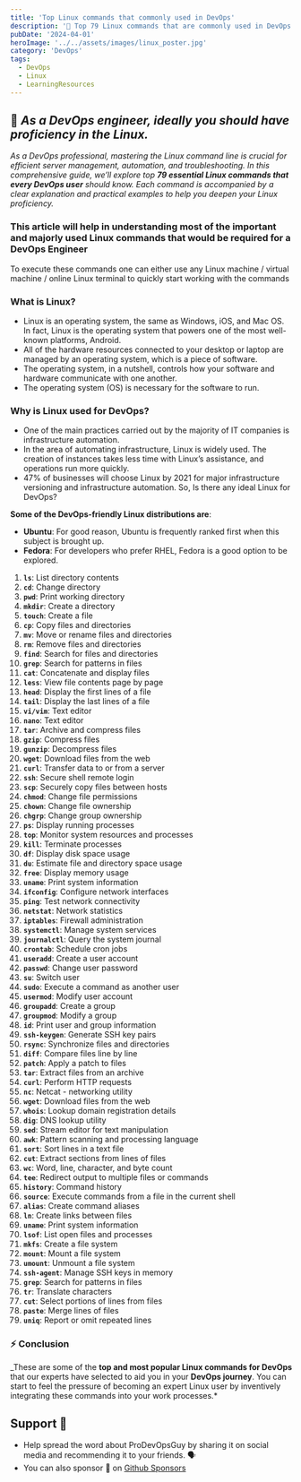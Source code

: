 ```yaml
---
title: 'Top Linux commands that commonly used in DevOps'
description: '🐧 Top 79 Linux commands that are commonly used in DevOps ♾'
pubDate: '2024-04-01'
heroImage: '../../assets/images/linux_poster.jpg'
category: 'DevOps'
tags:
  - DevOps
  - Linux
  - LearningResources
---
```


## 🚀 **_As a DevOps engineer, ideally you should have proficiency in the Linux._**

_As a DevOps professional, mastering the Linux command line is crucial for efficient server management, automation, and troubleshooting. In this comprehensive guide, we’ll explore top **79 essential Linux commands that every DevOps user** should know. Each command is accompanied by a clear explanation and practical examples to help you deepen your Linux proficiency._

### This article will help in understanding most of the important and majorly used Linux commands that would be required for a DevOps Engineer

To execute these commands one can either use any Linux machine / virtual machine / online Linux terminal to quickly start working with the commands

### What is Linux?

- Linux is an operating system, the same as Windows, iOS, and Mac OS.
  In fact, Linux is the operating system that powers one of the most well-known platforms, Android.
- All of the hardware resources connected to your desktop or laptop are managed by an operating system, which is a piece of software.
- The operating system, in a nutshell, controls how your software and hardware communicate with one another.
- The operating system (OS) is necessary for the software to run.

### Why is Linux used for DevOps?

- One of the main practices carried out by the majority of IT companies is infrastructure automation.
- In the area of automating infrastructure, Linux is widely used.
  The creation of instances takes less time with Linux’s assistance, and operations run more quickly.
- 47% of businesses will choose Linux by 2021 for major infrastructure versioning and infrastructure automation.
  So, Is there any ideal Linux for DevOps?

**Some of the DevOps-friendly Linux distributions are**:

- **Ubuntu**: For good reason, Ubuntu is frequently ranked first when this subject is brought up.
- **Fedora**: For developers who prefer RHEL, Fedora is a good option to be explored.

1. **`ls`**: List directory contents
2. **`cd`**: Change directory
3. **`pwd`**: Print working directory
4. **`mkdir`**: Create a directory
5. **`touch`**: Create a file
6. **`cp`**: Copy files and directories
7. **`mv`**: Move or rename files and directories
8. **`rm`**: Remove files and directories
9. **`find`**: Search for files and directories
10. **`grep`**: Search for patterns in files
11. **`cat`**: Concatenate and display files
12. **`less`**: View file contents page by page
13. **`head`**: Display the first lines of a file
14. **`tail`**: Display the last lines of a file
15. **`vi/vim`**: Text editor
16. **`nano`**: Text editor
17. **`tar`**: Archive and compress files
18. **`gzip`**: Compress files
19. **`gunzip`**: Decompress files
20. **`wget`**: Download files from the web
21. **`curl`**: Transfer data to or from a server
22. **`ssh`**: Secure shell remote login
23. **`scp`**: Securely copy files between hosts
24. **`chmod`**: Change file permissions
25. **`chown`**: Change file ownership
26. **`chgrp`**: Change group ownership
27. **`ps`**: Display running processes
28. **`top`**: Monitor system resources and processes
29. **`kill`**: Terminate processes
30. **`df`**: Display disk space usage
31. **`du`**: Estimate file and directory space usage
32. **`free`**: Display memory usage
33. **`uname`**: Print system information
34. **`ifconfig`**: Configure network interfaces
35. **`ping`**: Test network connectivity
36. **`netstat`**: Network statistics
37. **`iptables`**: Firewall administration
38. **`systemctl`**: Manage system services
39. **`journalctl`**: Query the system journal
40. **`crontab`**: Schedule cron jobs
41. **`useradd`**: Create a user account
42. **`passwd`**: Change user password
43. **`su`**: Switch user
44. **`sudo`**: Execute a command as another user
45. **`usermod`**: Modify user account
46. **`groupadd`**: Create a group
47. **`groupmod`**: Modify a group
48. **`id`**: Print user and group information
49. **`ssh-keygen`**: Generate SSH key pairs
50. **`rsync`**: Synchronize files and directories
51. **`diff`**: Compare files line by line
52. **`patch`**: Apply a patch to files
53. **`tar`**: Extract files from an archive
54. **`curl`**: Perform HTTP requests
55. **`nc`**: Netcat - networking utility
56. **`wget`**: Download files from the web
57. **`whois`**: Lookup domain registration details
58. **`dig`**: DNS lookup utility
59. **`sed`**: Stream editor for text manipulation
60. **`awk`**: Pattern scanning and processing language
61. **`sort`**: Sort lines in a text file
62. **`cut`**: Extract sections from lines of files
63. **`wc`**: Word, line, character, and byte count
64. **`tee`**: Redirect output to multiple files or commands
65. **`history`**: Command history
66. **`source`**: Execute commands from a file in the current shell
67. **`alias`**: Create command aliases
68. **`ln`**: Create links between files
69. **`uname`**: Print system information
70. **`lsof`**: List open files and processes
71. **`mkfs`**: Create a file system
72. **`mount`**: Mount a file system
73. **`umount`**: Unmount a file system
74. **`ssh-agent`**: Manage SSH keys in memory
75. **`grep`**: Search for patterns in files
76. **`tr`**: Translate characters
77. **`cut`**: Select portions of lines from files
78. **`paste`**: Merge lines of files
79. **`uniq`**: Report or omit repeated lines

### ⚡ Conclusion

\_These are some of the **top and most popular Linux commands for DevOps** that our experts have selected to aid you in your **DevOps journey**. You can start to feel the pressure of becoming an expert Linux user by inventively integrating these commands into your work processes.\*

## Support 🫶

- Help spread the word about ProDevOpsGuy by sharing it on social media and recommending it to your friends. 🗣️
- You can also sponsor 🏅 on [Github Sponsors](https://github.com/sponsors/NotHarshhaa)
